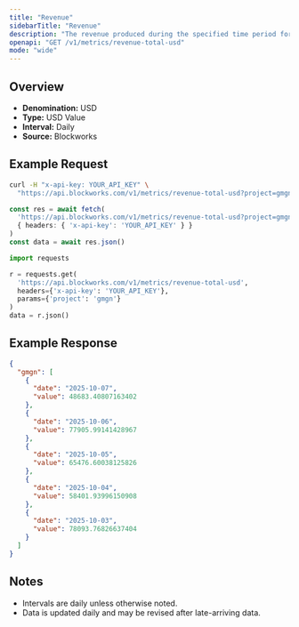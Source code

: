 ```yaml
---
title: "Revenue"
sidebarTitle: "Revenue"
description: "The revenue produced during the specified time period for given project."
openapi: "GET /v1/metrics/revenue-total-usd"
mode: "wide"
---
```


## Overview

- **Denomination:** USD
- **Type:** USD Value
- **Interval:** Daily
- **Source:** Blockworks

## Example Request

<CodeGroup>

```bash cURL
curl -H "x-api-key: YOUR_API_KEY" \
  "https://api.blockworks.com/v1/metrics/revenue-total-usd?project=gmgn"
```

```typescript TypeScript
const res = await fetch(
  'https://api.blockworks.com/v1/metrics/revenue-total-usd?project=gmgn',
  { headers: { 'x-api-key': 'YOUR_API_KEY' } }
)
const data = await res.json()
```

```python Python
import requests

r = requests.get(
  'https://api.blockworks.com/v1/metrics/revenue-total-usd',
  headers={'x-api-key': 'YOUR_API_KEY'},
  params={'project': 'gmgn'}
)
data = r.json()
```

</CodeGroup>

## Example Response

```json
{
  "gmgn": [
    {
      "date": "2025-10-07",
      "value": 48683.40807163402
    },
    {
      "date": "2025-10-06",
      "value": 77905.99141428967
    },
    {
      "date": "2025-10-05",
      "value": 65476.60038125826
    },
    {
      "date": "2025-10-04",
      "value": 58401.93996150908
    },
    {
      "date": "2025-10-03",
      "value": 78093.76826637404
    }
  ]
}
```

## Notes
- Intervals are daily unless otherwise noted.
- Data is updated daily and may be revised after late-arriving data.
